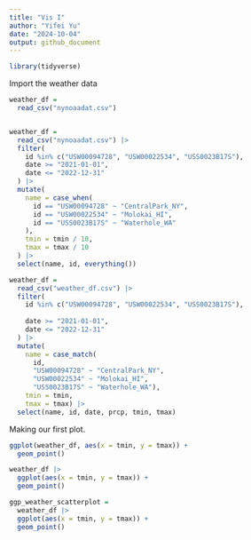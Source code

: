 ```yaml
---
title: "Vis I"
author: "Yifei Yu"
date: "2024-10-04"
output: github_document
---
```


```r
library(tidyverse)
```

Import the weather data

```r
weather_df = 
  read_csv("nynoaadat.csv")


weather_df = 
  read_csv("nynoaadat.csv") |> 
  filter(
    id %in% c("USW00094728", "USW00022534", "USS0023B17S"), 
    date >= "2021-01-01", 
    date <= "2022-12-31"
  ) |> 
  mutate(
    name = case_when(
      id == "USW00094728" ~ "CentralPark_NY",
      id == "USW00022534" ~ "Molokai_HI",
      id == "USS0023B17S" ~ "Waterhole_WA"
    ),
    tmin = tmin / 10,
    tmax = tmax / 10
  ) |> 
  select(name, id, everything())

```


```r
weather_df = 
  read_csv("weather_df.csv") |> 
  filter(
    id %in% c("USW00094728", "USW00022534", "USS0023B17S"), 
    
    date >= "2021-01-01", 
    date <= "2022-12-31"
  ) |> 
  mutate(
    name = case_match(
      id, 
      "USW00094728" ~ "CentralPark_NY", 
      "USW00022534" ~ "Molokai_HI",
      "USS0023B17S" ~ "Waterhole_WA"),
    tmin = tmin,
    tmax = tmax) |>
  select(name, id, date, prcp, tmin, tmax) 
```


Making our first plot.

```r
ggplot(weather_df, aes(x = tmin, y = tmax)) +
  geom_point()
```

```r
weather_df |> 
  ggplot(aes(x = tmin, y = tmax)) + 
  geom_point()
```

```r
ggp_weather_scatterplot = 
  weather_df |> 
  ggplot(aes(x = tmin, y = tmax)) + 
  geom_point()
```



